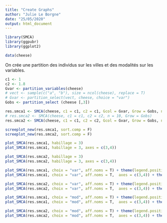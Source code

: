 ```yaml
---
title: "Create Graphs"
author: "Julie Le Borgne"
date: "25/05/2020"
output: html_document
---
```




```r
library(SMCA)
library(ggpubr)
library(ggplot2)
```

```r
data(cheese)

```

On crée une partition des individus sur les villes et des modalités sur les variables. 

```r
c1 <- 1
c2 <- 1.8
Gvar <- partition_variables(cheese)
# vect <- sample(c("a", "b"), size = ncol(cheese), replace = T)
# Gvar <- partition_select(vect, cheese, choice = "var")
Gobs <- partition_select (cheese [,3])

```

```r
res.smca1 <- SMCA(cheese, c1 = c1, c2 = c1, Gcol = Gvar, Grow = Gobs, n = 10, init="svd")
# res.smca2 <- SMCA(cheese, c1 = c1, c2 = c2, n = 10, Grow = Gobs)
res.smca2 <- SMCA(cheese, c1 = c1, c2 = c2, Gcol = Gvar, Grow = Gobs, n = 10, init="svd")

```

```r
screeplot_new(res.smca1, sort.comp = F)
screeplot_new(res.smca2, sort.comp = F)

```


```r
plot_SMCA(res.smca1, habillage = 3)
plot_SMCA(res.smca1, habillage = 3, axes = c(3,4))

plot_SMCA(res.smca2, habillage = 3)
plot_SMCA(res.smca2, habillage = 3, axes = c(3,4))
```


```r
plot_SMCA(res.smca1, choix = "var", aff.noms = T) + theme(legend.position = "none")
plot_SMCA(res.smca1, choix = "var", aff.noms = T,  axes = c(3,4)) + theme(legend.position = "none")

plot_SMCA(res.smca2, choix = "var", aff.noms = T) + theme(legend.position = "none")
plot_SMCA(res.smca2, choix = "var", aff.noms = T,  axes = c(3,4)) + theme(legend.position = "none")
```
```r

plot_SMCA(res.smca1, choix = "mod", aff.noms = T) + theme(legend.position = "none")
plot_SMCA(res.smca1, choix = "mod", aff.noms = T,  axes = c(3,4)) + theme(legend.position = "none")

plot_SMCA(res.smca2, choix = "mod", aff.noms = T) + theme(legend.position = "none")
plot_SMCA(res.smca2, choix = "mod", aff.noms = T,  axes = c(3,4)) + theme(legend.position = "none")
```
